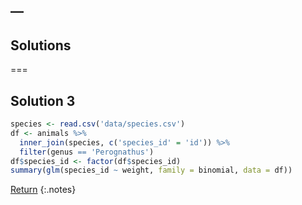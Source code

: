 ---
---

## Solutions

===

## Solution 3

```r
species <- read.csv('data/species.csv')
df <- animals %>%
  inner_join(species, c('species_id' = 'id')) %>%
  filter(genus == 'Perognathus')
df$species_id <- factor(df$species_id)
summary(glm(species_id ~ weight, family = binomial, data = df))
```

[Return](#exercise-3)
{:.notes}